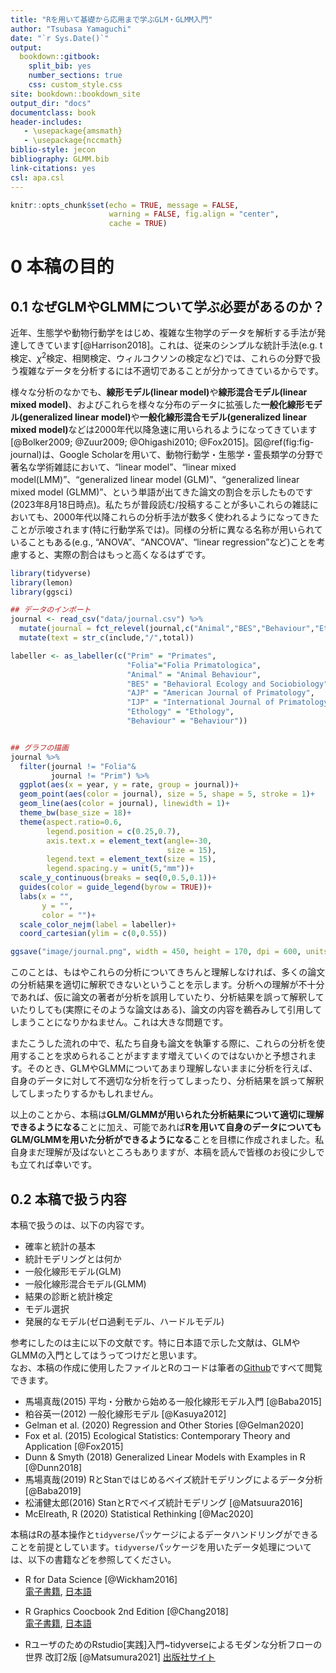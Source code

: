 ```yaml
--- 
title: "Rを用いて基礎から応用まで学ぶGLM・GLMM入門"
author: "Tsubasa Yamaguchi"
date: "`r Sys.Date()`"
output: 
  bookdown::gitbook:
    split_bib: yes  
    number_sections: true    
    css: custom_style.css   
site: bookdown::bookdown_site  
output_dir: "docs"  
documentclass: book  
header-includes:
   - \usepackage{amsmath}
   - \usepackage{nccmath}
biblio-style: jecon    
bibliography: GLMM.bib   
link-citations: yes
csl: apa.csl
---
```


```r
knitr::opts_chunk$set(echo = TRUE, message = FALSE,
                      warning = FALSE, fig.align = "center",
                      cache = TRUE)
```

# 0 本稿の目的 {-}   
## 0.1 なぜGLMやGLMMについて学ぶ必要があるのか？ {-}   
近年、生態学や動物行動学をはじめ、複雑な生物学のデータを解析する手法が発達してきています[@Harrison2018]。これは、従来のシンプルな統計手法(e.g. t検定、$\chi ^2$検定、相関検定、ウィルコクソンの検定など)では、これらの分野で扱う複雑なデータを分析するには不適切であることが分かってきているからです。  

様々な分析のなかでも、**線形モデル(linear model)**や**線形混合モデル(linear mixed model)**、およびこれらを様々な分布のデータに拡張した**一般化線形モデル(generalized linear model)**や**一般化線形混合モデル(generalized linear mixed model)**などは2000年代以降急速に用いられるようになってきています[@Bolker2009; @Zuur2009; @Ohigashi2010; @Fox2015]。図\@ref(fig:fig-journal)は、Google Scholarを用いて、動物行動学・生態学・霊長類学の分野で著名な学術雑誌において、"linear model"、"linear mixed model(LMM)"、"generalized linear model (GLM)"、"generalized linear mixed model (GLMM)"、という単語が出てきた論文の割合を示したものです(2023年8月18日時点)。私たちが普段読む/投稿することが多いこれらの雑誌においても、2000年代以降これらの分析手法が数多く使われるようになってきたことが示唆されます(特に行動学系では)。同様の分析に異なる名称が用いられていることもある(e.g., "ANOVA"、"ANCOVA"、"linear regression"など)ことを考慮すると、実際の割合はもっと高くなるはずです。  

```r
library(tidyverse)
library(lemon)
library(ggsci)

## データのインポート
journal <- read_csv("data/journal.csv") %>% 
  mutate(journal = fct_relevel(journal,c("Animal","BES","Behaviour","Ethology","AJP","IJP","Prim","Folia"))) %>% 
  mutate(text = str_c(include,"/",total))

labeller <- as_labeller(c("Prim" = "Primates",
                          "Folia"="Folia Primatologica",
                          "Animal" = "Animal Behaviour",
                          "BES" = "Behavioral Ecology and Sociobiology",
                          "AJP" = "American Journal of Primatology",
                          "IJP" = "International Journal of Primatology",
                          "Ethology" = "Ethology",
                          "Behaviour" = "Behaviour"))


## グラフの描画
journal %>% 
  filter(journal != "Folia"&
         journal != "Prim") %>% 
  ggplot(aes(x = year, y = rate, group = journal))+
  geom_point(aes(color = journal), size = 5, shape = 5, stroke = 1)+
  geom_line(aes(color = journal), linewidth = 1)+
  theme_bw(base_size = 18)+
  theme(aspect.ratio=0.6,
        legend.position = c(0.25,0.7),
        axis.text.x = element_text(angle=-30,
                                   size = 15),
        legend.text = element_text(size = 15),
        legend.spacing.y = unit(5,"mm"))+
  scale_y_continuous(breaks = seq(0,0.5,0.1))+
  guides(color = guide_legend(byrow = TRUE))+
  labs(x = "",
       y = "",
       color = "")+
  scale_color_nejm(label = labeller)+
  coord_cartesian(ylim = c(0,0.55))

ggsave("image/journal.png", width = 450, height = 170, dpi = 600, units = "mm")
```

このことは、もはやこれらの分析についてきちんと理解しなければ、多くの論文の分析結果を適切に解釈できないということを示します。分析への理解が不十分であれば、仮に論文の著者が分析を誤用していたり、分析結果を誤って解釈していたりしても(実際にそのような論文はある)、論文の内容を鵜呑みして引用してしまうことになりかねません。これは大きな問題です。  

またこうした流れの中で、私たち自身も論文を執筆する際に、これらの分析を使用することを求められることがますます増えていくのではないかと予想されます。そのとき、GLMやGLMMについてあまり理解しないままに分析を行えば、自身のデータに対して不適切な分析を行ってしまったり、分析結果を誤って解釈してしまったりするかもしれません。  

以上のことから、本稿は**GLM/GLMMが用いられた分析結果について適切に理解できるようになる**ことに加え、可能であれば**Rを用いて自身のデータについてもGLM/GLMMを用いた分析ができるようになる**ことを目標に作成されました。私自身まだ理解が及ばないところもありますが、本稿を読んで皆様のお役に少しでも立てれば幸いです。  

## 0.2 本稿で扱う内容 {-}  
本稿で扱うのは、以下の内容です。

- 確率と統計の基本  
- 統計モデリングとは何か  
- 一般化線形モデル(GLM)  
- 一般化線形混合モデル(GLMM)  
- 結果の診断と統計検定  
- モデル選択  
- 発展的なモデル(ゼロ過剰モデル、ハードルモデル)  

参考にしたのは主に以下の文献です。特に日本語で示した文献は、GLMやGLMMの入門としてはうってつけだと思います。    
なお、本稿の作成に使用したファイルとRのコードは筆者の[Github](https://github.com/TsubasaYamaguchi-jinrui/GLMM_nyumon)ですべて閲覧できます。  

- 馬場真哉(2015) 平均・分散から始める一般化線形モデル入門 [@Baba2015]  
- 粕谷英一(2012) 一般化線形モデル [@Kasuya2012]  
- Gelman et al. (2020) Regression and Other Stories [@Gelman2020]  
- Fox et al. (2015) Ecological Statistics: Contemporary Theory and Application [@Fox2015]  
- Dunn & Smyth (2018) Generalized Linear Models with Examples in R [@Dunn2018]  
- 馬場真哉(2019) RとStanではじめるベイズ統計モデリングによるデータ分析 [@Baba2019]    
- 松浦健太郎(2016) StanとRでベイズ統計モデリング [@Matsuura2016]   
- McElreath, R (2020) Statistical Rethinking [@Mac2020]  


本稿はRの基本操作と`tidyverse`パッケージによるデータハンドリングができることを前提としています。`tidyverse`パッケージを用いたデータ処理については、以下の書籍などを参照してください。  

- R for Data Science [@Wickham2016]  
[電子書籍](https://r4ds.had.co.nz/), [日本語](https://www.oreilly.co.jp/books/9784873118147/)  

- R Graphics Coocbook 2nd Edition [@Chang2018]   
[電子書籍](https://r-graphics.org/), [日本語](https://www.oreilly.co.jp/books/9784873118925/)  

- RユーザのためのRstudio[実践]入門~tidyverseによるモダンな分析フローの世界 改訂2版 [@Matsumura2021] [出版社サイト](https://gihyo.jp/book/2021/978-4-297-12170-9)  

